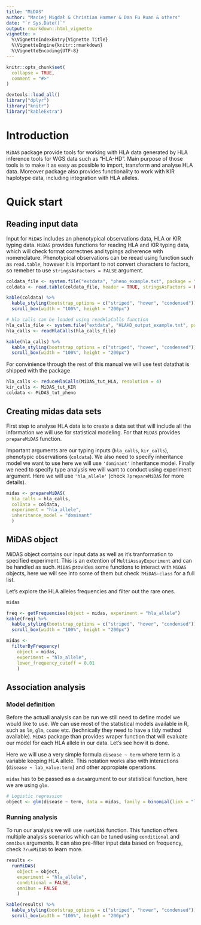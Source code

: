 ```yaml
---
title: "MiDAS"
author: "Maciej Migdał & Christian Hammer & Dan Fu Ruan & others"
date: "`r Sys.Date()`"
output: rmarkdown::html_vignette
vignette: >
  %\VignetteIndexEntry{Vignette Title}
  %\VignetteEngine{knitr::rmarkdown}
  %\VignetteEncoding{UTF-8}
---
```


```r
knitr::opts_chunk$set(
  collapse = TRUE,
  comment = "#>"
)

devtools::load_all()
library("dplyr")
library("knitr")
library("kableExtra")
```

# Introduction
`MiDAS` package provide tools for working with HLA data generated by HLA 
inference tools for WGS data such as "HLA-HD". Main purpose of those tools is to
make it as easy as possible to import, transform and analyse HLA data. Moreover 
package also provides functionality to work with KIR haplotype data, including
integration with HLA alleles.

# Quick start

## Reading input data
Input for `MiDAS` includes an phenotypical observations data, HLA or KIR typing
data. `MiDAS` provides functions for reading HLA and KIR typing data, which will
check format correctnes and typings adherence with nomenclature. Phenotypical
observations can be reead using function such as `read.table`, however it is
important to not convert characters to factors, so remeber to use 
`stringsAsFactors = FALSE` argument.

```r
coldata_file <- system.file("extdata", "pheno_example.txt", package = "MiDAS")
coldata <- read.table(coldata_file, header = TRUE, stringsAsFactors = FALSE)

kable(coldata) %>%
  kable_styling(bootstrap_options = c("striped", "hover", "condensed")) %>%
  scroll_box(width = "100%", height = "200px")

# hla calls can be loaded using readHlaCalls function
hla_calls_file <- system.file("extdata", "HLAHD_output_example.txt", package = "MiDAS")
hla_calls <- readHlaCalls(hla_calls_file)

kable(hla_calls) %>%
  kable_styling(bootstrap_options = c("striped", "hover", "condensed")) %>%
  scroll_box(width = "100%", height = "200px")
```

For convinience through the rest of this manual we will use test datathat is 
shipped with the package
```r
hla_calls <- reduceHlaCalls(MiDAS_tut_HLA, resolution = 4)
kir_calls <- MiDAS_tut_KIR
coldata <- MiDAS_tut_pheno
```

## Creating midas data sets
First step to analyse HLA data is to create a data set that will include all the 
information we will use for statistical modeling. For that `MiDAS` provides 
`prepareMiDAS` function. 

Important arguments are our typing inputs (`hla_calls`, `kir_calls`), phenotypic
observations (`coldata`). We also need to specify inheritance model we want to
use here we will use `'dominant'` inheritance model. Finally we need to specify
type analysis we will want to conduct using experiment argument. Here we will
use `'hla_allele'` (check `?prepareMiDAS` for more details). 

```r
midas <- prepareMiDAS(
  hla_calls = hla_calls,
  colData = coldata,
  experiment = "hla_allele",
  inheritance_model = "dominant"
  )
```

## MiDAS object
MiDAS object contains our input data as well as it's tranformation to specified
experiment. This is an extention of `MultiAssayExperiment` and can be handled as
such. `MiDAS` provides some functions to interact with `MiDAS` objects, here we
will see into some of them but check `?MiDAS-class` for a full list.

Let's explore the HLA alleles frequencies and filter out the rare ones.

```r
midas

freq <- getFrequencies(object = midas, experiment = "hla_allele")
kable(freq) %>%
  kable_styling(bootstrap_options = c("striped", "hover", "condensed")) %>%
  scroll_box(width = "100%", height = "200px")

midas <-
  filterByFrequency(
    object = midas,
    experiment = "hla_allele",
    lower_frequency_cutoff = 0.01
    )
```

## Association analysis
### Model definition
Before the actuall analysis can be run we still need to define model we would
like to use. We can use most of the statistical models available in R, such as
`lm`, `glm`, `coxme` etc. (technically they need to have a tidy method available).
`MiDAS` package than provides wraper function that will evaluate our model for
each HLA allele in our data. Let's see how it is done.

Here we will use a very simple formula `disease ~ term` where term is a variable
keeping HLA allele. This notation works also with interactions 
(`disease ~ lab_value:term`) and other appropiate operations.

`midas` has to be passed as a `data`argument to our statistical function, here
we are using `glm`.

```r
# Logistic regression
object <- glm(disease ~ term, data = midas, family = binomial(link = "logit"))
```

### Running analysis
To run our analysis we will use `runMiDAS` function. This function offers 
multiple analysis scenarios which can be tuned using `conditional` and 
`omnibus` arguments. It can also pre-filter input data based on frequency,
check `?runMiDAS` to learn more.

```r
results <-
  runMiDAS(
    object = object,
    experiment = "hla_allele",
    conditional = FALSE,
    omnibus = FALSE
    )

kable(results) %>%
  kable_styling(bootstrap_options = c("striped", "hover", "condensed")) %>%
  scroll_box(width = "100%", height = "200px")
```
